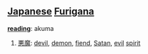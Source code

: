 == [[Japanese]] [[Furigana]] ==                                          

'''[[reading]]''': akuma

# [[悪魔]]: [[devil]], [[demon]], [[fiend]], [[Satan]], [[evil]] [[spirit]]

<!--noun-->
<!--common-->